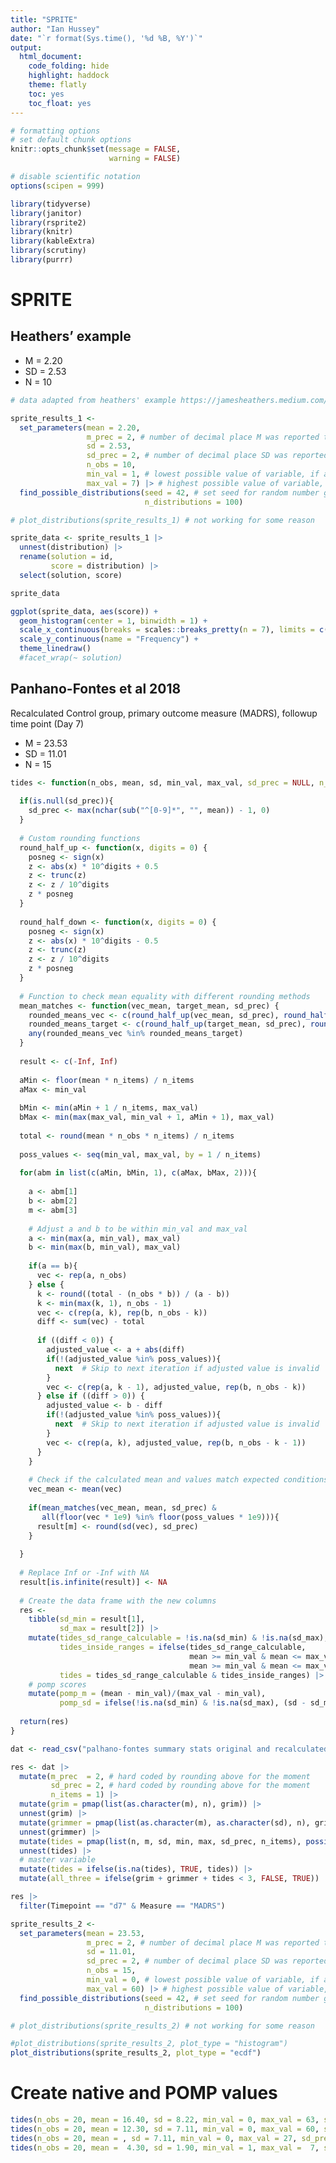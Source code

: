 ```yaml
---
title: "SPRITE"
author: "Ian Hussey"
date: "`r format(Sys.time(), '%d %B, %Y')`"
output:
  html_document:
    code_folding: hide
    highlight: haddock
    theme: flatly
    toc: yes
    toc_float: yes
---
```


```r

# formatting options
# set default chunk options
knitr::opts_chunk$set(message = FALSE, 
                      warning = FALSE)

# disable scientific notation
options(scipen = 999) 

```

```r

library(tidyverse)
library(janitor)
library(rsprite2)
library(knitr)
library(kableExtra)
library(scrutiny)
library(purrr)

```

# SPRITE

## Heathers' example

- M = 2.20
- SD = 2.53
- N = 10

```r

# data adapted from heathers' example https://jamesheathers.medium.com/sprite-interlude-the-umbrella-graph-connecting-grim-and-sprite-also-brunch-sucks-1266c629c974

sprite_results_1 <- 
  set_parameters(mean = 2.20, 
                 m_prec = 2, # number of decimal place M was reported to
                 sd = 2.53, 
                 sd_prec = 2, # number of decimal place SD was reported to
                 n_obs = 10,
                 min_val = 1, # lowest possible value of variable, if applicable. 
                 max_val = 7) |> # highest possible value of variable, if applicable. 
  find_possible_distributions(seed = 42, # set seed for random number generator for reproducibility
                              n_distributions = 100)

# plot_distributions(sprite_results_1) # not working for some reason

sprite_data <- sprite_results_1 |>
  unnest(distribution) |>
  rename(solution = id, 
         score = distribution) |>
  select(solution, score)

sprite_data

ggplot(sprite_data, aes(score)) +
  geom_histogram(center = 1, binwidth = 1) +
  scale_x_continuous(breaks = scales::breaks_pretty(n = 7), limits = c(0.5, 7.5), name = "Score") +
  scale_y_continuous(name = "Frequency") +
  theme_linedraw() 
  #facet_wrap(~ solution)

```

## Panhano-Fontes et al 2018

Recalculated Control group, primary outcome measure (MADRS), followup time point (Day 7) 

- M = 23.53
- SD = 11.01
- N = 15

```r

tides <- function(n_obs, mean, sd, min_val, max_val, sd_prec = NULL, n_items = 1) {
  
  if(is.null(sd_prec)){
    sd_prec <- max(nchar(sub("^[0-9]*", "", mean)) - 1, 0)
  }
  
  # Custom rounding functions
  round_half_up <- function(x, digits = 0) {
    posneg <- sign(x)
    z <- abs(x) * 10^digits + 0.5
    z <- trunc(z)
    z <- z / 10^digits
    z * posneg
  }
  
  round_half_down <- function(x, digits = 0) {
    posneg <- sign(x)
    z <- abs(x) * 10^digits - 0.5
    z <- trunc(z)
    z <- z / 10^digits
    z * posneg
  }
  
  # Function to check mean equality with different rounding methods
  mean_matches <- function(vec_mean, target_mean, sd_prec) {
    rounded_means_vec <- c(round_half_up(vec_mean, sd_prec), round_half_down(vec_mean, sd_prec))
    rounded_means_target <- c(round_half_up(target_mean, sd_prec), round_half_down(target_mean, sd_prec))
    any(rounded_means_vec %in% rounded_means_target)
  }
  
  result <- c(-Inf, Inf)
  
  aMin <- floor(mean * n_items) / n_items
  aMax <- min_val
  
  bMin <- min(aMin + 1 / n_items, max_val)
  bMax <- min(max(max_val, min_val + 1, aMin + 1), max_val)
  
  total <- round(mean * n_obs * n_items) / n_items
  
  poss_values <- seq(min_val, max_val, by = 1 / n_items)
  
  for(abm in list(c(aMin, bMin, 1), c(aMax, bMax, 2))){
    
    a <- abm[1]
    b <- abm[2]
    m <- abm[3]
    
    # Adjust a and b to be within min_val and max_val
    a <- min(max(a, min_val), max_val)
    b <- min(max(b, min_val), max_val)
    
    if(a == b){
      vec <- rep(a, n_obs)
    } else {
      k <- round((total - (n_obs * b)) / (a - b))
      k <- min(max(k, 1), n_obs - 1)
      vec <- c(rep(a, k), rep(b, n_obs - k))
      diff <- sum(vec) - total
      
      if ((diff < 0)) {
        adjusted_value <- a + abs(diff)
        if(!(adjusted_value %in% poss_values)){
          next  # Skip to next iteration if adjusted value is invalid
        }
        vec <- c(rep(a, k - 1), adjusted_value, rep(b, n_obs - k))
      } else if ((diff > 0)) {
        adjusted_value <- b - diff
        if(!(adjusted_value %in% poss_values)){
          next  # Skip to next iteration if adjusted value is invalid
        }
        vec <- c(rep(a, k), adjusted_value, rep(b, n_obs - k - 1))
      }
    }
    
    # Check if the calculated mean and values match expected conditions
    vec_mean <- mean(vec)
    
    if(mean_matches(vec_mean, mean, sd_prec) &
       all(floor(vec * 1e9) %in% floor(poss_values * 1e9))){
      result[m] <- round(sd(vec), sd_prec)
    }
    
  }
  
  # Replace Inf or -Inf with NA
  result[is.infinite(result)] <- NA
  
  # Create the data frame with the new columns
  res <- 
    tibble(sd_min = result[1],
           sd_max = result[2]) |> 
    mutate(tides_sd_range_calculable = !is.na(sd_min) & !is.na(sd_max),
           tides_inside_ranges = ifelse(tides_sd_range_calculable,
                                        mean >= min_val & mean <= max_val & sd >= sd_min & sd <= sd_max,
                                        mean >= min_val & mean <= max_val),
           tides = tides_sd_range_calculable & tides_inside_ranges) |>
    # pomp scores 
    mutate(pomp_m = (mean - min_val)/(max_val - min_val),
           pomp_sd = ifelse(!is.na(sd_min) & !is.na(sd_max), (sd - sd_min)/(sd_max - sd_min), NA))
  
  return(res)
}

dat <- read_csv("palhano-fontes summary stats original and recalculated.csv")

res <- dat |>
  mutate(m_prec  = 2, # hard coded by rounding above for the moment
         sd_prec = 2, # hard coded by rounding above for the moment
         n_items = 1) |>
  mutate(grim = pmap(list(as.character(m), n), grim)) |>
  unnest(grim) |>
  mutate(grimmer = pmap(list(as.character(m), as.character(sd), n), grimmer)) |>
  unnest(grimmer) |>
  mutate(tides = pmap(list(n, m, sd, min, max, sd_prec, n_items), possibly(tides, otherwise = NA))) |> 
  unnest(tides) |>
  # master variable
  mutate(tides = ifelse(is.na(tides), TRUE, tides)) |>
  mutate(all_three = ifelse(grim + grimmer + tides < 3, FALSE, TRUE))

res |>
  filter(Timepoint == "d7" & Measure == "MADRS")

```

```r

sprite_results_2 <-
  set_parameters(mean = 23.53,
                 m_prec = 2, # number of decimal place M was reported to
                 sd = 11.01,
                 sd_prec = 2, # number of decimal place SD was reported to
                 n_obs = 15,
                 min_val = 0, # lowest possible value of variable, if applicable.
                 max_val = 60) |> # highest possible value of variable, if applicable.
  find_possible_distributions(seed = 42, # set seed for random number generator for reproducibility
                              n_distributions = 100)

# plot_distributions(sprite_results_2) # not working for some reason

#plot_distributions(sprite_results_2, plot_type = "histogram") 
plot_distributions(sprite_results_2, plot_type = "ecdf") 

```

# Create native and POMP values


```r

tides(n_obs = 20, mean = 16.40, sd = 8.22, min_val = 0, max_val = 63, sd_prec = 2, n_items = 1)
tides(n_obs = 20, mean = 12.30, sd = 7.11, min_val = 0, max_val = 60, sd_prec = 2, n_items = 1)
tides(n_obs = 20, mean = , sd = 7.11, min_val = 0, max_val = 27, sd_prec = 2, n_items = 1)
tides(n_obs = 20, mean =  4.30, sd = 1.90, min_val = 1, max_val =  7, sd_prec = 2, n_items = 4)

```





